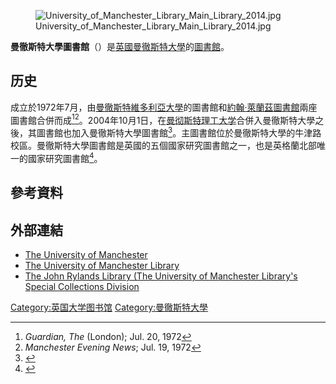 {{Expand language| en }}

[[File:University_of_Manchester_Library_Main_Library_2014.jpg|thumb]]


'''曼徹斯特大學圖書館'''（{{lang-en|The University of Manchester Library}}）是[[英國|英國]][[曼徹斯特大學|曼徹斯特大學]]的[[圖書館|圖書館]]。

==历史==
成立於1972年7月，由[[曼徹斯特維多利亞大學|曼徹斯特維多利亞大學]]的圖書館和[[約翰·萊蘭茲圖書館|約翰·萊蘭茲圖書館]]兩座圖書館合併而成<ref>''Guardian, The'' (London); Jul. 20, 1972</ref><ref>''Manchester Evening News''; Jul. 19, 1972</ref>。2004年10月1日，在[[曼彻斯特理工大学|曼彻斯特理工大学]]合併入曼徹斯特大學之後，其圖書館也加入曼徹斯特大學圖書館<ref>{{cite news|url=http://education.guardian.co.uk/manchesteruniversityunited/story/0,,1332561,00.html|date=21 October 2004|title=Umist and Victoria--an impressive legacy: a timeline|author=MacLeod, Donald|accessdate=3 April 2011|location=London|work=The Guardian|archive-date=2013-09-28|archive-url=https://web.archive.org/web/20130928171445/http://education.guardian.co.uk/manchesteruniversityunited/story/0,,1332561,00.html|dead-url=no}}</ref>。主圖書館位於曼徹斯特大學的牛津路校區。曼徹斯特大學圖書館是英國的五個國家研究圖書館之一，也是英格蘭北部唯一的國家研究圖書館<ref>{{cite web|url=http://www.google.co.uk/search?sourceid=navclient&ie=UTF-8&rlz=1T4RNWN_enGB254GB256&q=The+JRUL%e2%80%8f|title=Related collections|publisher=University of Manchester|accessdate=29 November 2009|archive-date=2016-02-04|archive-url=https://web.archive.org/web/20160204090555/http://www.google.co.uk/search?sourceid=navclient&ie=UTF-8&rlz=1T4RNWN_enGB254GB256&q=The+JRUL%e2%80%8f|dead-url=no}}</ref>。

==參考資料==
{{Reflist}}

==外部連結==
*[http://www.manchester.ac.uk/ The University of Manchester] {{Wayback|url=http://www.manchester.ac.uk/ |date=20130127162814 }}
*[http://www.library.manchester.ac.uk/ The University of Manchester Library]
*[https://web.archive.org/web/20130127162814/http://www.library.manchester.ac.uk/deansgate/ The John Rylands Library (The University of Manchester Library's Special Collections Division]
{{coord|53|27|52|N|2|14|08|W|type:landmark_region:GB|display=title}}

[[Category:英国大学图书馆|Category:英国大学图书馆]]
[[Category:曼徹斯特大學|Category:曼徹斯特大學]]